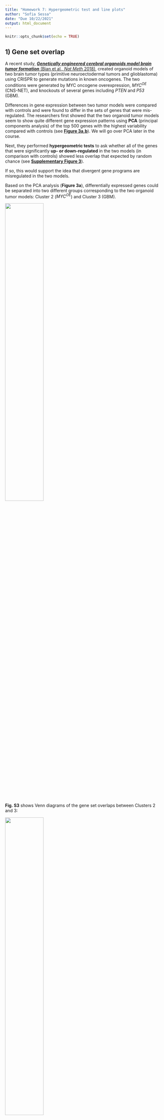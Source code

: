 ```yaml
---
title: "Homework 7: Hypergeometric test and line plots"
author: "Sofia Sessa"
date: "Due 10/22/2021"
output: html_document
---
```


```r
knitr::opts_chunk$set(echo = TRUE)
```


## 1) Gene set overlap

A recent study, [***Genetically engineered cerebral organoids model brain tumor formation*** (Bian et al., *Nat Meth* 2018)](https://www.nature.com/articles/s41592-018-0070-7),
created organoid models of two brain tumor types (primitive neuroectodermal
tumors and glioblastoma) using CRISPR to generate mutations in known oncogenes. 
The two conditions were generated by MYC oncogene overexpression, *MYC^OE^* (CNS-NET), and knockouts of several genes including *PTEN* and *P53* (GBM).

Differences in gene expression between two tumor models were compared with controls
and were found to differ in the sets of genes that were mis-regulated. 
The researchers first showed that the two organoid tumor models seem to show quite different
gene expression patterns using **PCA** (principal components analysis) of the top 500
genes with the highest variability compared with controls (see [**Figure 3a,b**](https://www.nature.com/articles/s41592-018-0070-7/figures/3)). 
We will go over PCA later in the course.

Next, they performed **hypergeometric tests** to ask whether all of the genes that 
were significantly **up- or down-regulated** in the two models (in comparison with 
controls) showed less overlap that expected by random chance (see [**Supplementary Figure 3**](https://www.nature.com/articles/s41592-018-0070-7/figures/9)).

If so, this would support the idea that divergent gene programs are misregulated 
in the two models.

Based on the PCA analysis (**Figure 3a**), differentially expressed genes could be separated into two different groups corresponding to the two organoid tumor models: Cluster 2 (*MYC^OE^*) and Cluster 3 (GBM).

![](Bian_Fig3a.png){width=50%}

**Fig. S3** shows Venn diagrams of the gene set overlaps between Clusters 2 and 3:

![](Bian_FigS3a.png){width=50%}

Your question is whether the differentially expressed genes in these two clusters overlap by **less** than expected by chance. Here we will focus on just the **up-regulated genes**. How will you set up the problem?


### a) Expected gene set overlap based on independence

In total, 4034 genes were up-regulated in at least one of the organoid tumor models (vs. controls). The rest of the numbers you will need are shown in the Venn diagrams in Fig. S3. A framework for organizing the data has been set up below to help get you started.

```r
## Up-regulated genes ======================================================== #
## 4034 genes up-regulated in either experiment (vs control)

ol.obs = 92  # overlap
A = 2155 + 92     # total size of Cluster 2 (Set A = bigger set)
B = 203 + 92     # total size of Cluster 3 (Set B = smaller set)
N = 4034     # total genes up-regulated in both experiments
# 
# # What is the expected overlap based on the null hypothesis of independence?
ol.exp = A * B / N
print(paste("Expected overlap =", round(ol.exp,4)))

```


### b) Hypergeometric test

Find a p-value for the observed overlap with a hypergeometric test using `dhyper` and `pyhper`. Remember, you are looking for less overlap than expected between the two sets (is this the lower tail or the upper tail?).

First, look up the documentation on these functions.
```r
?dhyper

?phyper

```

Here are some additional tips to help you figure out how to parameterize the functions:

+ $x$: this is the observed overlap
+ $m$: pick one gene set, call this Set A
+ $n$: this is the total number of genes NOT in Set A (out of all the up-regulated genes)
+ $k$: the other set (Set B)
  +  Note that the maximum possible size of the overlap would be the total size of the smaller gene set (which cluster is that here?)
  + It does not really matter which set you choose to use for $m$ or $k$; the p-value will be the same either way.

```r
## p-value using hypergeometric test ========================================= #

# using CDF function
phyper(ol.obs, B, N - B, A)

# using PDF function
sum(dhyper(0:ol.obs, B, N - B, A ))

```


### c) Fisher's Exact Test

The hypergeometric test is equivalent to a one-tailed Fisher's test (but it is 
actually more efficient in R). Use a Fisher's test to make the same comparison as above. Here are some helpful hints:

+ You want to perform a one-sided test for more extreme values than the ones observed, given all possible combinations of values "conditioned on fixed margins" (which tail are you looking for here?).
+ Make a contingency table: orientation is arbitrary, but by convention put the categories "of interest" first.
  + Put the overlap in the top left cell (*a*, a.k.a. $x_{11}$).
  + Put the remainder of the A and B sets (minus the overlap) in the right (*b*, $x_{12}$) and bottom left (*c*, $x_{21}$) cells.
  + Put the remainder of the up-regulated genes in (*d*, $x_{22}$).

```r
## with Fisher's exact test ================================================== #
A.not.B = A-ol.obs
B.not.A = B-ol.obs
N.not.AB = N - B - A + ol.obs  # same as: N - B - A.not.B
contingency.table = rbind(c(ol.obs, A.not.B),
                          c(B.not.A, N.not.AB))
rownames(contingency.table) = c("Overlap","\ \ A")
colnames(contingency.table) = c("B","\ \ Others")
contingency.table

fisher.test(contingency.table, alternative="less")

fisher.test(contingency.table, alternative="less")$p.value
```

### d) How do the p-values compare?

```r
# both the hypergeometric test and the fisher's test have the same p-value
```


## 2) Line plots: Mean, SD, SEM

Please read the short article *Error bars (Nat Meth 2013)* provided with this assignment.

### a) What is the difference between the standard error (SEM) of the mean and standard deviation?  
```r
# the SEM measures how far the sample mean of the data is likely to be from the true population mean, while the SD measures how dispersed the data are in relation to the mean.
```

### b) What are some common misconceptions about interpreting error bars?
```r
# s.d. bars only indirectly support visual assessment of differences in values, so be ready to help the reader understand that the s.d. bars reflect the variation of the data and not the error in your measurement.
# The commonly held view that “if the s.e.m. bars do not overlap, the difference between the values is statistically significant” is incorrect.
# A common misconception about CIs is an expectation that a CI captures the mean of a second sample drawn from the same population with a CI % chance. Because CI position and size vary with each sample, this chance is actually lower.
# Error bar for small sample sizes are not always robust and may not be statistically informative

```

## 3) Cancer metabolism

In the paper [***Metabolic competition in the tumor microenvironment is a driver of cancer progression*** (Chang et al., *Cell* 2015)](https://www.ncbi.nlm.nih.gov/pmc/articles/PMC4864363/), the authors use mouse models to demonstrate that in cancers, T cells are metabolically restricted by tumor glucose consumption, ultimately allowing tumor progression. The authors use line graphs in **Figure 4B**:

![](Chang_Fig4B.png){width=60%}

### a) What question were the researchers trying to answer in this Figure?
```r
# how tumor diameter changes over time after treatment with checkpoint blockade antibodies.
```

### b) How many replicates were performed, and what do the error bars represent?
```r
# were performed >= 3 replicates, the error bars represent +-SEM.
```

### c) Do you think this an appropriate way to represent the data? Why or why not, and how would you try to represent them?
```r
# I think it is not an appropriate way to represent the data because the sample size is too small and the error bars are not informative. I would just show individual data points.
```
    

## 4) Spindle dynamics in evolution

The paper [***Stoichiometric interactions explain spindle dynamics and scaling across 100 million years of nematode evolution*** (Farhadifar et al., *eLife* 2020)](https://elifesciences.org/articles/55877) explores spindle dynamics in *C. elegans* using a combination of imaging methods and QTL mapping of intercross lines. Below is reproduced Figure 3 from this article:

![](Farhadifar_Fig3.jpg){width=80%}

### a) What question were the researchers trying to answer in this figure?
```r
# how is the variation in the final spindle length affected by the genes that map into the QTL loci? 
```

### b) Panels C and D

About how many data points are there for each line? What do the error bars represent? Would you change anything about the way the data are represented?
```r
# there are many data points, it is difficult to tell them apart. The error bars represent the standard error. I would use a violin plot to spread out the data points.
```

### c) Panels E and F

What is being plotted? What do the shaded areas represent, and why do you think the researchers chose to display the variation in their measurements in this way? Would you have done anything differently?
```r
# it is being plotted the change in length of spindle over time for control and knockdown. Shaded areas represent the standard deviation, they decided to represent the variation in their measurements in this way because it gives an idea of the spread of the sample data around the mean. This is a good way to represent the data.
```


## 5) Line plots with SD or SEM

How would you plot similar graphs in R showing SD or SEM? The dataset "HW7_data.csv" contains eight replicate measurements across 20 timepoints (0-190 seconds) for a control and a treatment condition. The data are the raw (non-normalized) values used to generate the plots in Figure 6A from 
[Cipriani et al., eLife 2021](https://elifesciences.org/articles/60833).

### a) Calculate the mean, SD, SEM

Load the dataset and use the `dplyr` package to reformat it as follows:

+ Group the data by treatment and time (hint: use `group_by()`).
+ Add 3 new columns to the data frame containing group summaries for the mean, SEM, and SD (hint: use `summarise()`).
+ Add 4 new columns containing the upper and lower limits for the SEM and the SD.
  
```r
library(dplyr)

HW7_data = read.csv("/Users/Sofia/Desktop/R/R week 7/hw 7/HW7_data.csv", header = T )
head(HW7_data)

se= function(x) sd(x)/sqrt(length(x))

HW7.data=HW7_data %>%
  group_by(TREATMENT,time) %>%
  summarise(mean = mean(Values), sd = sd(Values), sem =se(Values)) %>%   
  mutate(upper_SEM = mean + sem, 
         lower_SEM = mean - sem, 
          upper_SD = mean + sd,
          lower_SD = mean - sd)

head(HW7.data)

```
    

### b) Line plot with discrete error bars showing SD

Use `ggplot2` to create a line graph to plot the mean, with discrete error bars representing the standard deviation.

+ Map the data to time (x-axis) and mean (y-axis), and use color to indicate the treatment.
+ Use a line for the geom layer.
+ Add the error bars using `geom_errorbar()` (look this up to see how to add the upper and lower boundaries). Don't forget to map the color to the treatment.
+ Add axis labels for the time (in seconds) and the values (as "Relative fluorescence").

```r
library(ggplot2)

ggplot(HW7.data, 
       mapping= aes(x=time, y= mean)) + 
  geom_line(aes(col =TREATMENT)) + 
  geom_errorbar(mapping=aes(x=time, ymin=lower_SD, ymax=upper_SD, col=TREATMENT)) + 
  labs(x = "Time (sec)", y = "Relative fluorescence")


```


### c) Line plot with shaded regions showing SEM

Use `ggplot2` to create a line graph to plot the mean, with a shaded area representing the standard error of the mean. This plot will use almost the exact same code as the last graph, except you will use `geom_ribbon()` to display the upper and lower bounds of the SEM.
      
```r
ggplot(HW7.data, 
          aes(x=time,
               y= mean)) + 
  geom_line(aes(col =TREATMENT)) + 
  geom_ribbon(mapping=aes(x=time, ymin=lower_SEM, ymax=upper_SEM, fill=TREATMENT), alpha=0.3) + 
  labs(x = "Time (sec)", y = "Relative Fluorescence")
```


### d) Which representation do you think is most effective for these data? What would you choose to do?
```r
# we are comparing two groups so the best way to show the variation or the overlap between the groups is the first graph, it is better because we can see the overlap or absence of it between the data range given by the s.d. error bars.
```

